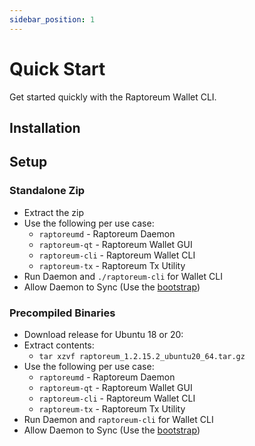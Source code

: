 ```yaml
---
sidebar_position: 1
---
```



# Quick Start

Get started quickly with the Raptoreum Wallet CLI.

## Installation

<Tabs>
  <TabItem value="windows" label="Windows" default>
    <ReleaseWidget releaseType="windows-cli" />
  </TabItem>
  <TabItem value="unixlinux" label="Unix / Linux">
    <ReleaseWidget releaseType="ubuntu" />
  </TabItem>
</Tabs>

## Setup

### Standalone Zip

- Extract the zip
- Use the following per use case:
  - `raptoreumd` - Raptoreum Daemon
  - `raptoreum-qt` - Raptoreum Wallet GUI
  - `raptoreum-cli` - Raptoreum Wallet CLI
  - `raptoreum-tx` - Raptoreum Tx Utility
- Run Daemon and `./raptoreum-cli` for Wallet CLI
- Allow Daemon to Sync (Use the [bootstrap](/docs/wallet/bootstrap))

### Precompiled Binaries

- Download release for Ubuntu 18 or 20:
- Extract contents:
  - `tar xzvf raptoreum_1.2.15.2_ubuntu20_64.tar.gz`
- Use the following per use case:
  - `raptoreumd` - Raptoreum Daemon
  - `raptoreum-qt` - Raptoreum Wallet GUI
  - `raptoreum-cli` - Raptoreum Wallet CLI
  - `raptoreum-tx` - Raptoreum Tx Utility
- Run Daemon and `raptoreum-cli` for Wallet CLI
- Allow Daemon to Sync (Use the [bootstrap](/docs/wallet/bootstrap))
